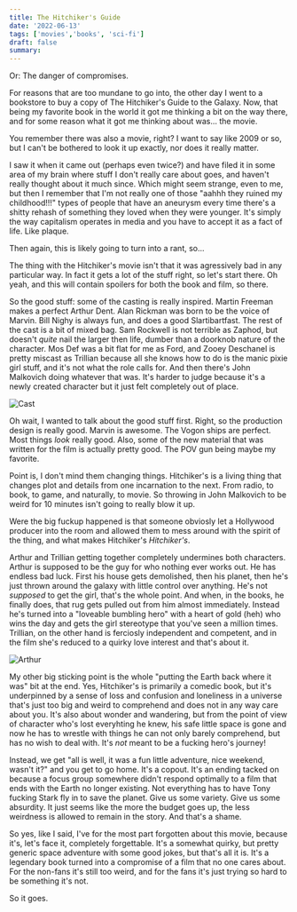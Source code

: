 ```yaml
---
title: The Hitchiker's Guide
date: '2022-06-13'
tags: ['movies','books', 'sci-fi']
draft: false
summary: 
---
```

Or: The danger of compromises.

For reasons that are too mundane to go into, the other day I went to a bookstore to buy a copy of The Hitchiker's Guide to the Galaxy. Now, that being my favorite book in the world it got me thinking a bit on the way there, and for some reason what it got me thinking about was... the movie.

You remember there was also a movie, right? I want to say like 2009 or so, but I can't be bothered to look it up exactly, nor does it really matter.

I saw it when it came out (perhaps even twice?) and have filed it in some area of my brain where stuff I don't really care about goes, and haven't really thought about it much since. Which might seem strange, even to me, but then I remember that I'm not really one of those "aahhh they ruined my childhood!!!" types of people that have an aneurysm every time there's a shitty rehash of something they loved when they were younger. It's simply the way capitalism operates in media and you have to accept it as a fact of life. Like plaque.

Then again, this is likely going to turn into a rant, so...

The thing with the Hitchiker's movie isn't that it was agressively bad in any particular way. In fact it gets a lot of the stuff right, so let's start there. Oh yeah, and this will contain spoilers for both the book and film, so there. 

So the good stuff: some of the casting is really inspired. Martin Freeman makes a perfect Arthur Dent. Alan Rickman was born to be the voice of Marvin. Bill Nighy is always fun, and does a good Slartibartfast. The rest of the cast is a bit of mixed bag. Sam Rockwell is not terrible as Zaphod, but doesn't *quite* nail the larger then life, dumber than a doorknob nature of the character. Mos Def was a bit flat for me as Ford, and Zooey Deschanel is pretty miscast as Trillian because all she knows how to do is the manic pixie girl stuff, and it's not what the role calls for. And then there's John Malkovich doing whatever that was. It's harder to judge because it's a newly created character but it just felt completely out of place.

![Cast](/static/images/hhgtg1.jpeg)

Oh wait, I wanted to talk about the good stuff first. Right, so the production design is really good. Marvin is awesome. The Vogon ships are perfect. Most things *look* really good. Also, some of the new material that was written for the film is actually pretty good. The POV gun being maybe my favorite.

Point is, I don't mind them changing things. Hitchiker's is a living thing that changes plot and details from one incarnation to the next. From radio, to book, to game, and naturally, to movie. So throwing in John Malkovich to be weird for 10 minutes isn't going to really blow it up.

Were the big fuckup happened is that someone obviosly let a Hollywood producer into the room and allowed them to mess around with the spirit of the thing, and what makes Hitchiker's *Hitchiker's*.

Arthur and Trillian getting together completely undermines both characters. Arthur is supposed to be the guy for who nothing ever works out. He has endless bad luck. First his house gets demolished, then his planet, then he's just thrown around the galaxy with little control over anything. He's not *supposed* to get the girl, that's the whole point. And when, in the books, he finally does, that rug gets pulled out from him almost immediately. Instead he's turned into a "loveable bumbling hero" with a heart of gold (heh) who wins the day and gets the girl stereotype that you've seen a million times. Trillian, on the other hand is ferciosly independent and competent, and in the film she's reduced to a quirky love interest and that's about it.

![Arthur](/static/images/hhgtg2.jpeg)

My other big sticking point is the whole "putting the Earth back where it was" bit at the end. Yes, Hitchiker's is primarily a comedic book, but it's underpinned by a sense of loss and confusion and loneliness in a universe that's just too big and weird to comprehend and does not in any way care about you. It's also about wonder and wandering, but from the point of view of character who's lost everyhting he knew, his safe little space is gone and now he has to wrestle with things he can not only barely comprehend, but has no wish to deal with. It's  *not* meant to be a fucking hero's journey!

Instead, we get "all is well, it was a fun little adventure, nice weekend, wasn't it?" and you get to go home. It's a copout. It's an ending tacked on because a focus group somewhere didn't respond optimally to a film that ends with the Earth no longer existing. Not everything has to have Tony fucking Stark fly in to save the planet. Give us some variety. Give us some absurdity. It just seems like the more the budget goes up, the less weirdness is allowed to remain in the story. And that's a shame.

So yes, like I said, I've for the most part forgotten about this movie, because it's, let's face it, completely forgettable. It's a somewhat quirky, but pretty generic space adventure with some good jokes, but that's all it is. It's a legendary book turned into a compromise of a film that no one cares about. For the non-fans it's still too weird, and for the fans it's just trying so hard to be something it's not.

So it goes.